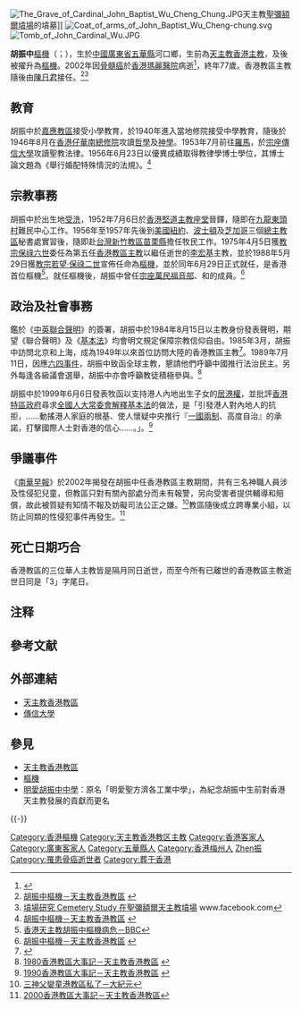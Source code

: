 {{Refimprove|time=2020-02-14T02:40:29+00:00}}
{{Infobox Christian leader
|type = cardinal
| honorific-prefix =
|name   = 胡振中<br />John Wu Cheng-chung
| honorific-suffix =
| title = [[天主教香港教區|天主教香港教區主教]]
|appointed = 1975年4月5日
|term_end = 2002年9月23日
|predecessor = [[李宏基_(主教)|李宏基]]
|successor = [[陳日君|陳日君]]
|image_name     =
|image_size     =
|image_caption  =
|birth_date = 1925年3月26日
|birth_place = {{ROC-1912}}[[廣東省_(中華民國)|廣東省]][[五華縣|五華縣]][[河口鄉|河口鄉]]
|death_date  = {{Death date and age|2002|9|23|1925|3|26}}
|death_place = {{HKG}}[[薄扶林|薄扶林]][[瑪麗醫院|瑪麗醫院]]<ref name="death_news"/>
|occupation     = [[天主教会|天主教会]][[樞機|樞機]]<br />[[天主教香港教區|天主教香港教區主教]]
| ordination = 1952年7月6日
| ordinated_by = [[黎培理|黎培理]][[總主教|總主教]]
| consecration = 1975年7月25日
| cardinal = 1988年5月29日
| created_cardinal_by = [[教宗若望·保祿二世|教宗若望·保祿二世]]
| coat_of_arms = Coat of arms of John Baptist Wu Cheng-chung.svg
}}
[[File:The_Grave_of_Cardinal_John_Baptist_Wu_Cheng_Chung.JPG|thumb]]天主教[[聖彌額爾墳場|聖彌額爾墳場]]的墳墓]]
[[File:Coat_of_arms_of_John_Baptist_Wu_Cheng-chung.svg|thumb]]
[[File:Tomb_of_John_Cardinal_Wu.JPG|thumb]]

'''胡振中'''[[樞機|樞機]]（{{lang-en|Cardinal John Wu Cheng-chung}}；{{bd|1925年|3月26日|2002年|9月23日}}），生於[[中華民國_(大陸時期)|中國]][[廣東省_(中華民國)|廣東省]][[五華縣|五華縣]]河口鄉，生前為[[天主教|天主教]][[天主教香港教區|香港主教]]，及後被擢升為[[樞機|樞機]]。2002年因[[骨髓癌|骨髓癌]]於[[香港|香港]][[瑪麗醫院|瑪麗醫院]]病逝<ref name="death_news">{{Cite news |url=http://paper.wenweipo.com/2002/09/24/HK0209240046.htm |title=胡振中樞機患骨髓癌病逝 |date=2002-09-24 |work=文匯報}}</ref>，終年77歲。香港教區主教隨後由[[陳日君|陳日君]]接任。<ref name="bio">[http://archives.catholic.org.hk/administrators/wu.htm 胡振中樞機－天主教香港教區] {{webarchive|url=https://web.archive.org/web/20070818131509/http://archives.catholic.org.hk/administrators/wu.htm |date=2007-08-18 }}</ref><ref>[https://www.facebook.com/hongkongcemetery/photos/a.350432878853422/371656130064430/?type=3&theater/ 墳場研究 Cemetery Study 在聖彌額爾天主教墳場] www.facebook.com</ref>

== 教育 ==
胡振中於[[天主教嘉應教區|嘉應教區]]接受小學教育，於1940年進入當地修院接受中學教育，隨後於1946年8月在[[香港仔|香港仔]][[華南總修院|華南總修院]]攻讀[[哲學|哲學]]及[[神學|神學]]。1953年7月前往[[羅馬|羅馬]]，於[[宗座傳信大學|宗座傳信大學]]攻讀聖教法律。1956年6月23日以優異成績取得教律學博士學位，其博士論文題為《舉行婚配特殊情況的法規》。<ref name="bio">[http://archives.catholic.org.hk/administrators/wu.htm 胡振中樞機－天主教香港教區] {{webarchive|url=https://web.archive.org/web/20070818131509/http://archives.catholic.org.hk/administrators/wu.htm |date=2007-08-18 }}</ref>

== 宗教事務 ==
胡振中於出生地[[受洗|受洗]]，1952年7月6日於[[香港|香港]][[堅道主教座堂|堅道主教座堂]]晉鐸，隨即在[[九龍|九龍]][[東頭平房區|東頭村]]難民中心工作。1956年至1957年先後到[[美國|美國]][[天主教紐約總教區|紐約]]、[[天主教波士頓總教區|波士頓]]及[[天主教舊金山總教區|芝加哥]]三個[[總主教區|總主教區]]秘書處實習後，隨即赴[[台灣|台灣]][[天主教新竹教區|新竹教區]][[苗栗縣|苗栗縣]]擔任牧民工作。1975年4月5日獲[[教宗保祿六世|教宗保祿六世]]委任為第五任[[天主教香港教區|香港教區主教]]以繼任逝世的[[李宏基_(主教)|李宏基]]主教，並於1988年5月29日獲[[教宗若望·保祿二世|教宗若望·保祿二世]]宣佈任命為[[樞機|樞機]]，並於同年6月29日正式就任，是香港首位樞機<ref>[http://news.bbc.co.uk/hi/chinese/news/newsid_2269000/22699822.stm 香港天主教胡振中樞機病危－BBC]</ref>。就任樞機後，胡振中曾任[[宗座|宗座]][[萬民福音部|萬民福音部]]、{{link-en|宗座大眾傳播委員會|Pontifical Council for Social Communications}}和{{link-en|禮儀及聖事部|Congregation for Divine Worship and the Discipline of the Sacraments}}的成員。<ref name="bio">[http://archives.catholic.org.hk/administrators/wu.htm 胡振中樞機－天主教香港教區] {{webarchive|url=https://web.archive.org/web/20070818131509/http://archives.catholic.org.hk/administrators/wu.htm |date=2007-08-18 }}</ref>

==政治及社會事務==
鑑於《[[中英聯合聲明|中英聯合聲明]]》的簽署，胡振中於1984年8月15日以主教身份發表聲明，期望《聯合聲明》及《[[香港基本法|基本法]]》均會明文規定保障宗教信仰自由。1985年3月，胡振中訪問北京和上海，成為1949年以來首位訪問大陸的香港教區主教<ref>{{cite news |title=胡振中訪華 |url=http://news.tvb.com/programmes/newsfile/5c63618ce603837963fab42e/%E8%83%A1%E6%8C%AF%E4%B8%AD%E8%A8%AA%E8%8F%AF |accessdate=2020-02-13 |agency=無綫電視《[[新聞檔案|新聞檔案]]》 |date=2019-02-13}}</ref>。1989年7月11日，因應[[六四事件|六四事件]]，胡振中致函全球主教，懇請他們呼籲中國推行法治民主。另外每逢各級議會選舉，胡振中亦會呼籲教徒積極參與。<ref>[http://archives.catholic.org.hk/chronology/c1980s.htm 1980香港教區大事記－天主教香港教區] {{webarchive|url=https://web.archive.org/web/20050320020518/http://archives.catholic.org.hk/chronology/c1980s.htm |date=2005-03-20 }}</ref>

胡振中於1999年6月6日發表牧函以支持港人內地出生子女的[[居港權|居港權]]，並批評[[香港特區政府|香港特區政府]]尋求[[全國人大常委會|全國人大常委會]][[全國人大常委會解釋香港特別行政區基本法|解釋基本法]]的做法，是「引發港人對內地人的抗拒，……動搖港人家庭的根基、使人懷疑中央推行『[[一國兩制|一國兩制]]、高度自治』的承諾，打擊國際人士對香港的信心……。」。<ref>[http://archives.catholic.org.hk/chronology/c1990s.htm 1990香港教區大事記－天主教香港教區] {{webarchive|url=https://web.archive.org/web/20050320020359/http://archives.catholic.org.hk/chronology/c1990s.htm |date=2005-03-20 }}</ref>

==爭議事件==
《[[南華早報|南華早報]]》於2002年揭發在胡振中任香港教區主教期間，共有三名神職人員涉及性侵犯兒童，但教區只對有關內部處分而未有報警，另向受害者提供輔導和賠償，故此被質疑有知情不報及妨礙司法公正之嫌。<ref>[http://www.epochtimes.com/b5/2/5/3/n187618.htm 三神父孌童港教區私了－大紀元]</ref>教區隨後成立跨專業小組，以防止同類的性侵犯事件再發生。<ref>[http://archives.catholic.org.hk/chronology/c2000s.htm 2000香港教區大事記－天主教香港教區]</ref>

==死亡日期巧合==
香港教區的三位華人主教皆是隔月同日逝世{{NoteTag|已故[[陈子殷|陈子殷]]神父，生前主持弥撒时，透露了胡枢机生前一件事。他指胡枢机曾向同僚说，指香港过往两位华籍主教[[徐诚斌|徐诚斌]]以及[[李宏基_(主教)|李宏基]]，先后于5月23号及7月23号病逝；按次序排列，自己或会在9月23号死。}}，而至今所有已離世的香港教區主教逝世日同是「3」字尾日。

== 注释 ==
{{NoteFoot}}

== 參考文献 ==
{{Reflist}}

== 外部連結 ==
* [https://catholic.org.hk/ 天主教香港教區]
* [https://web.archive.org/web/20061104185223/http://www.urbaniana.edu/it/index.htm 傳信大學]

== 參見 ==
{{Portal|天主教|香港|人物}}
* [[天主教香港教區|天主教香港教區]]
* [[樞機|樞機]]
* [[明愛胡振中中學|明愛胡振中中學]]：原名「明愛聖方濟各工業中學」，為紀念胡振中生前對香港天主教發展的貢獻而更名

{{-}}
{{start box}}
{{s-rel|ca}}
{{s-before|[[李宏基_(主教)|李宏基]]}}
{{s-title|[[天主教香港教區|香港教區主教]]|1975年－2002年}}
{{s-after|[[陳日君|陳日君]]}}
{{end box}}
{{天主教香港教区}}
{{華人樞機}}
{{中国基督教史|PRC}}

{{Authority control}}

{{DEFAULTSORT:Hu胡}}
[[Category:香港樞機|Category:香港樞機]]
[[Category:天主教香港教区主教|Category:天主教香港教区主教]]
[[Category:香港客家人|Category:香港客家人]]
[[Category:廣東客家人|Category:廣東客家人]]
[[Category:五華縣人|Category:五華縣人]]
[[Category:香港梅州人|Category:香港梅州人]]
[[Category:胡姓|Zhen振]]
[[Category:罹患骨癌逝世者|Category:罹患骨癌逝世者]]
[[Category:葬于香港|Category:葬于香港]]